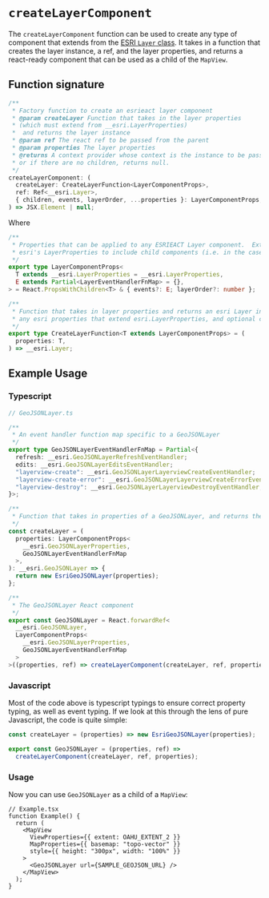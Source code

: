 # `createLayerComponent`

The `createLayerComponent` function can be used to create any type of component that extends from the [ESRI `Layer` class](https://developers.arcgis.com/javascript/latest/api-reference/esri-layers-Layer.html). It takes in a function that creates the layer instance, a ref, and the layer properties, and returns a react-ready component that can be used as a child of the `MapView`.

## Function signature

```ts
/**
 * Factory function to create an esrieact layer component
 * @param createLayer Function that takes in the layer properties
 * (which must extend from __esri.LayerProperties)
 *  and returns the layer instance
 * @param ref The react ref to be passed from the parent
 * @param properties The layer properties
 * @returns A context provider whose context is the instance to be passed to children,
 * or if there are no children, returns null.
 */
createLayerComponent: (
  createLayer: CreateLayerFunction<LayerComponentProps>,
  ref: Ref<__esri.Layer>,
  { children, events, layerOrder, ...properties }: LayerComponentProps,
) => JSX.Element | null;
```

Where

```ts
/**
 * Properties that can be applied to any ESRIEACT Layer component.  Extends from
 * esri's LayerProperties to include child components (i.e. in the case of GroupLayers)
 */
export type LayerComponentProps<
  T extends __esri.LayerProperties = __esri.LayerProperties,
  E extends Partial<LayerEventHandlerFnMap> = {},
> = React.PropsWithChildren<T> & { events?: E; layerOrder?: number };

/**
 * Function that takes in layer properties and returns an esri Layer instance. Properties must be
 * any esri properties that extend esri.LayerProperties, and optional children
 */
export type CreateLayerFunction<T extends LayerComponentProps> = (
  properties: T,
) => __esri.Layer;
```

## Example Usage

### Typescript

```ts
// GeoJSONLayer.ts

/**
 * An event handler function map specific to a GeoJSONLayer
 */
export type GeoJSONLayerEventHandlerFnMap = Partial<{
  refresh: __esri.GeoJSONLayerRefreshEventHandler;
  edits: __esri.GeoJSONLayerEditsEventHandler;
  "layerview-create": __esri.GeoJSONLayerLayerviewCreateEventHandler;
  "layerview-create-error": __esri.GeoJSONLayerLayerviewCreateErrorEventHandler;
  "layerview-destroy": __esri.GeoJSONLayerLayerviewDestroyEventHandler;
}>;

/**
 * Function that takes in properties of a GeoJSONLayer, and returns the GeoJSONLayer instance
 */
const createLayer = (
  properties: LayerComponentProps<
    __esri.GeoJSONLayerProperties,
    GeoJSONLayerEventHandlerFnMap
  >,
): __esri.GeoJSONLayer => {
  return new EsriGeoJSONLayer(properties);
};

/**
 * The GeoJSONLayer React component
 */
export const GeoJSONLayer = React.forwardRef<
  __esri.GeoJSONLayer,
  LayerComponentProps<
    __esri.GeoJSONLayerProperties,
    GeoJSONLayerEventHandlerFnMap
  >
>((properties, ref) => createLayerComponent(createLayer, ref, properties));
```

### Javascript

Most of the code above is typescript typings to ensure correct property typing, as well as event typing. If we look at this through the lens of pure Javascript, the code is quite simple:

```js
const createLayer = (properties) => new EsriGeoJSONLayer(properties);

export const GeoJSONLayer = (properties, ref) =>
  createLayerComponent(createLayer, ref, properties);
```

### Usage

Now you can use `GeoJSONLayer` as a child of a `MapView`:

```tsx live
// Example.tsx
function Example() {
  return (
    <MapView
      ViewProperties={{ extent: OAHU_EXTENT_2 }}
      MapProperties={{ basemap: "topo-vector" }}
      style={{ height: "300px", width: "100%" }}
    >
      <GeoJSONLayer url={SAMPLE_GEOJSON_URL} />
    </MapView>
  );
}
```
